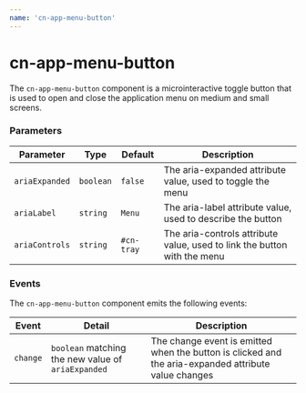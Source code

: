 ```yaml
---
name: 'cn-app-menu-button'
---
```


<h1 class="small">cn-app-menu-button</h1>

The `cn-app-menu-button` component is a microinteractive toggle button that is used to open
and close the application menu on medium and small screens.


<CnAppMenuButtonDemo />

### Parameters

| Parameter | Type | Default | Description |
| --- | --- | --- | --- |
| `ariaExpanded` | `boolean` | `false` | The aria-expanded attribute value, used to toggle the menu |
| `ariaLabel` | `string` | `Menu` | The aria-label attribute value, used to describe the button |
| `ariaControls` | `string` | `#cn-tray` | The aria-controls attribute value, used to link the button with the menu |

### Events

The `cn-app-menu-button` component emits the following events:

| Event | Detail | Description |
| --- | --- | --- |
| `change` | `boolean` matching the new value of `ariaExpanded` | The change event is emitted when the button is clicked and the aria-expanded attribute value changes |